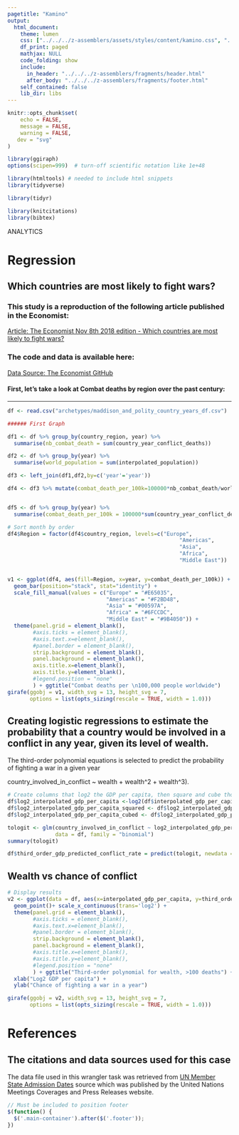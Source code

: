 ```yaml
---
pagetitle: "Kamino"
output: 
  html_document:
    theme: lumen
    css: ["../../../z-assemblers/assets/styles/content/kamino.css", "../../../z-assemblers/assets/icons/line-awesome/css/line-awesome.css"]
    df_print: paged
    mathjax: NULL
    code_folding: show
    include:
      in_header: "../../../z-assemblers/fragments/header.html"
      after_body: "../../../z-assemblers/fragments/footer.html"
    self_contained: false
    lib_dir: libs
---
```


```r

knitr::opts_chunk$set(
    echo = FALSE,
    message = FALSE,
    warning = FALSE,
   dev = "svg"
)

library(ggiraph)
options(scipen=999)  # turn-off scientific notation like 1e+48

library(htmltools) # needed to include html snippets
library(tidyverse)

library(tidyr)

library(knitcitations)
library(bibtex)

```

<div class="activity">
ANALYTICS
</div>

# Regression
## Which countries are most likely to fight wars?

### This study is a reproduction of the following article published in the Economist:
<a href="https://www.economist.com/graphic-detail/2018/11/08/which-countries-are-most-likely-to-fight-wars">Article: The Economist Nov 8th 2018 edition - Which countries are most likely to fight wars?</a>

### The code and data is available here:
<a href="https://github.com/TheEconomist/graphic-detail-data/tree/master/data/2018-11-03-war-fighting">Data Source: The Economist GitHub</a>


#### First, let's take a look at Combat deaths by region over the past century:

***

```r

df <- read.csv("archetypes/maddison_and_polity_country_years_df.csv")

```


```r

###### First Graph

df1 <- df %>% group_by(country_region, year) %>% 
  summarise(nb_combat_death = sum(country_year_conflict_deaths))

df2 <- df %>% group_by(year) %>% 
  summarise(world_population = sum(interpolated_population))

df3 <- left_join(df1,df2,by=c('year'='year'))

df4 <- df3 %>% mutate(combat_death_per_100k=100000*nb_combat_death/world_population)


df5 <- df %>% group_by(year) %>% 
  summarise(combat_death_per_100k = 100000*sum(country_year_conflict_deaths)/sum(interpolated_population))

# Sort month by order
df4$Region = factor(df4$country_region, levels=c("Europe",
                                                      "Americas", 
                                                      "Asia",
                                                      "Africa",
                                                      "Middle East"))


v1 <- ggplot(df4, aes(fill=Region, x=year, y=combat_death_per_100k)) +
  geom_bar(position="stack", stat="identity") + 
  scale_fill_manual(values = c("Europe" = "#E65035", 
                               "Americas" = "#F2BD48",
                               "Asia" = "#00597A",
                               "Africa" = "#6FCCDC",
                               "Middle East" = "#9B4050")) +
  theme(panel.grid = element_blank(), 
        #axis.ticks = element_blank(), 
        #axis.text.x=element_blank(), 
        #panel.border = element_blank(),
        strip.background = element_blank(),
        panel.background = element_blank(),
        axis.title.x=element_blank(),
        axis.title.y=element_blank(),
        #legend.position = "none"
        ) + ggtitle("Combat deaths per \n100,000 people worldwide")
girafe(ggobj = v1, width_svg = 13, height_svg = 7,
       options = list(opts_sizing(rescale = TRUE, width = 1.0)))


```

## Creating logistic regressions to estimate the probability that a country would be involved in a conflict in any year, given its level of wealth.

The third-order polynomial equations is selected to predict the probability of fighting a war in a given year 

country_involved_in_conflict ~ wealth + wealth^2 + wealth^3).


```r

# Create columns that log2 the GDP per capita, then square and cube those figures
df$log2_interpolated_gdp_per_capita <-log2(df$interpolated_gdp_per_capita)
df$log2_interpolated_gdp_per_capita_squared <- df$log2_interpolated_gdp_per_capita^2
df$log2_interpolated_gdp_per_capita_cubed <- df$log2_interpolated_gdp_per_capita^3

tologit <- glm(country_involved_in_conflict ~ log2_interpolated_gdp_per_capita + log2_interpolated_gdp_per_capita_squared + log2_interpolated_gdp_per_capita_cubed,
               data = df, family = "binomial")
summary(tologit)

df$third_order_gdp_predicted_conflict_rate = predict(tologit, newdata = df, type = "response")

```

## Wealth vs chance of conflict

```r

# Display results
v2 <- ggplot(data = df, aes(x=interpolated_gdp_per_capita, y=third_order_gdp_predicted_conflict_rate))+
  geom_point()+ scale_x_continuous(trans='log2') +
  theme(panel.grid = element_blank(), 
        #axis.ticks = element_blank(), 
        #axis.text.x=element_blank(), 
        #panel.border = element_blank(),
        strip.background = element_blank(),
        panel.background = element_blank(),
        #axis.title.x=element_blank(),
        #axis.title.y=element_blank(),
        #legend.position = "none"
        ) + ggtitle("Third-order polynomial for wealth, >100 deaths") +
  xlab("Log2 GDP per capita") + 
  ylab("Chance of fighting a war in a year")

girafe(ggobj = v2, width_svg = 13, height_svg = 7,
       options = list(opts_sizing(rescale = TRUE, width = 1.0)))

```




# References
## The citations and data sources used for this case

The data file used in this wrangler task was retrieved from <a href="https://www.un.org/press/en/2006/org1469.doc.htm">UN Member State Admission Dates</a> source which was published by the United Nations Meetings Coverages and Press Releases website.





```js

// Must be included to position footer
$(function() {
  $('.main-container').after($('.footer'));
})

```

